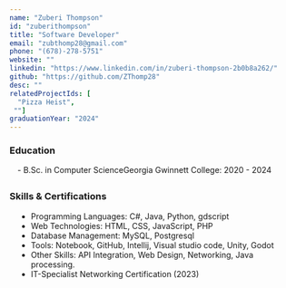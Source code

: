 ```yaml
---
name: "Zuberi Thompson"
id: "zuberithompson"
title: "Software Developer"
email: "zubthomp28@gmail.com"
phone: "(678)-278-5751"
website: ""
linkedin: "https://www.linkedin.com/in/zuberi-thompson-2b0b8a262/"
github: "https://github.com/ZThomp28"
desc: ""
relatedProjectIds: [
  "Pizza Heist",
 ""]
graduationYear: "2024"
---
```


### Education
<div style="margin-left:1em; margin-bottom:2em">
- B.Sc. in Computer ScienceGeorgia Gwinnett College: 2020 - 2024
</div>

### Skills & Certifications
<ul style="list-style-type: disc;width: 90%; margin-left:1em; margin-bottom:2em">
  <li> Programming Languages: C#, Java, Python, gdscript</li>
  <li>Web Technologies: HTML, CSS, JavaScript, PHP</li>
  <li>Database Management: MySQL, Postgresql</li>
  <li>Tools: Notebook, GitHub, Intellij, Visual studio code, Unity, Godot</li>
  <li>Other Skills: API Integration, Web Design, Networking, Java processing.</li>
  <li>IT-Specialist Networking Certification (2023)</li>
</ul>

